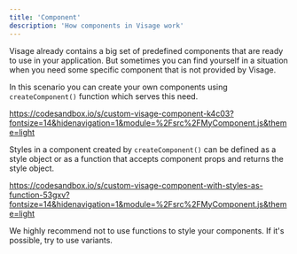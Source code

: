 ```yaml
---
title: 'Component'
description: 'How components in Visage work'
---
```


Visage already contains a big set of predefined components that are ready to use in your application. But sometimes you can find yourself in a situation when you need some specific component that is not provided by Visage.

In this scenario you can create your own components using `createComponent()` function which serves this need.

https://codesandbox.io/s/custom-visage-component-k4c03?fontsize=14&hidenavigation=1&module=%2Fsrc%2FMyComponent.js&theme=light

Styles in a component created by `createComponent()` can be defined as a style object or as a function that accepts component props and returns the style object.

https://codesandbox.io/s/custom-visage-component-with-styles-as-function-53gxv?fontsize=14&hidenavigation=1&module=%2Fsrc%2FMyComponent.js&theme=light

<Message status="warning">
  We highly recommend not to use functions to style your components. If
  it&apos;s possible, try to use variants.
</Message>
